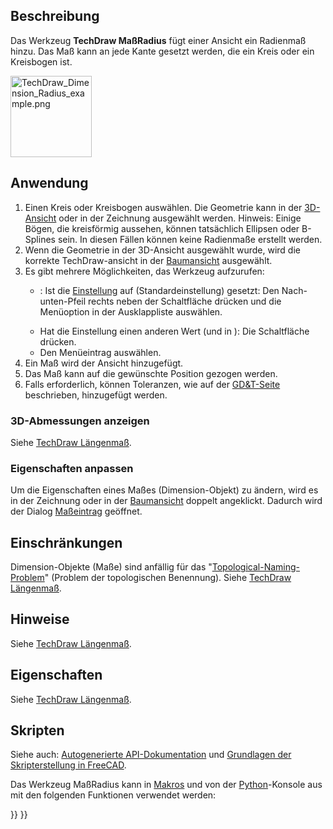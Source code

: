 <languages/>

{{Docnav/de
|[[TechDraw_VerticalDimension/de|MaßVertikal]]
|[[TechDraw_DiameterDimension/de|Durchmessermaß]]
|[[TechDraw_Workbench/de|TechDraw]]
|IconL=TechDraw_VerticalDimension.svg
|IconR=TechDraw_DiameterDimension.svg
|IconC=Workbench_TechDraw.svg
}}

{{GuiCommand/de
|Name=TechDraw RadiusDimension
|Name/de=TechDraw MaßRadius
|MenuLocation=TechDraw → Bemaßungen → Radienmaß einfügen
|Workbenches=[[TechDraw_Workbench/de|TechDraw]]
|SeeAlso=[[TechDraw_DiameterDimension/de|TechDraw Durchmessermaß einfügen]]
}}

<span id="Description"></span>
==Beschreibung==

Das Werkzeug '''TechDraw MaßRadius''' fügt einer Ansicht ein Radienmaß hinzu. Das Maß kann an jede Kante gesetzt werden, die ein Kreis oder ein Kreisbogen ist.

[[Image:TechDraw_Dimension_Radius_example.png|130px]]
{{Caption|Bemaßen eines Kreises durch Angabe des Radius}}

<span id="Usage"></span>
==Anwendung==

# Einen Kreis oder Kreisbogen auswählen. Die Geometrie kann in der [[3D_view/de|3D-Ansicht]] oder in der Zeichnung ausgewählt werden. Hinweis: Einige Bögen, die kreisförmig aussehen, können tatsächlich Ellipsen oder B-Splines sein. In diesen Fällen können keine Radienmaße erstellt werden.
# Wenn die Geometrie in der 3D-Ansicht ausgewählt wurde, wird die korrekte TechDraw-ansicht in der [[Tree_view/de|Baumansicht]] ausgewählt.
# Es gibt mehrere Möglichkeiten, das Werkzeug aufzurufen:
#* {{Version/de|1.0}}: Ist die [[TechDraw_Preferences/de#Maßeinträge|Einstellung]] {{MenuCommand|Maß-Werkzeuge}} auf {{Value|Einzelnes Werkzeug}} (Standardeinstellung) gesetzt: Den Nach-unten-Pfeil rechts neben der Schaltfläche {{Button|[[Image:TechDraw_Dimension.svg||x16px]] [[Image:Toolbar_flyout_arrow.svg|x16px]]}} drücken und die Menüoption {{MenuCommand|[[Image:TechDraw_RadiusDimension.svg|16px]] Radienmaß einfügen}} in der Ausklappliste auswählen.
#* Hat die Einstellung einen anderen Wert (und in {{VersionMinus/de|0.21}}): Die Schaltfläche {{Button|[[Image:TechDraw_RadiusDimension.svg|16px]] [[TechDraw_RadiusDimension/de|Radienmaß einfügen]]}} drücken.
#* Den Menüeintrag {{MenuCommand|TechDraw → Maßeinträge → [[Image:TechDraw_RadiusDimension.svg|16px]] Radienmaß einfügen}} auswählen.
# Ein Maß wird der Ansicht hinzugefügt.
# Das Maß kann auf die gewünschte Position gezogen werden.
# Falls erforderlich, können Toleranzen, wie auf der [[TechDraw_Geometric_dimensioning_and_tolerancing/de#Toleranzen|GD&T-Seite]] beschrieben, hinzugefügt werden.

<span id="Display_3D_measurement"></span>
===3D-Abmessungen anzeigen===

Siehe [[TechDraw_LengthDimension/de#3D-Abmessungen anzeigen|TechDraw Längenmaß]].

<span id="Change_properties"></span>
===Eigenschaften anpassen===

Um die Eigenschaften eines Maßes (Dimension-Objekt) zu ändern, wird es in der Zeichnung oder in der [[Tree_view/de|Baumansicht]] doppelt angeklickt. Dadurch wird der Dialog [[TechDraw_LengthDimension/de#Dialog Maßeintrag|Maßeintrag]] geöffnet.

<span id="Limitations"></span>
== Einschränkungen ==

Dimension-Objekte (Maße) sind anfällig für das "[[topological_naming_problem/de|Topological-Naming-Problem]]" (Problem der topologischen Benennung). Siehe [[TechDraw_LengthDimension/de|TechDraw Längenmaß]].

<span id="Notes"></span>
==Hinweise==

Siehe [[TechDraw_LengthDimension/de#Hinweise|TechDraw Längenmaß]].

<span id="Properties"></span>
==Eigenschaften==

Siehe [[TechDraw_LengthDimension/de#Eigenschaften|TechDraw Längenmaß]].

<span id="Scripting"></span>
==Skripten==

Siehe auch: [https://freecad.github.io/SourceDoc/ Autogenerierte API-Dokumentation] und [[FreeCAD_Scripting_Basics/de|Grundlagen der Skripterstellung in FreeCAD]].

Das Werkzeug MaßRadius kann in [[Macros/de|Makros]] und von der [[Python/de|Python]]-Konsole aus mit den folgenden Funktionen verwendet werden:

{{Code|code=
dim1 = FreeCAD.ActiveDocument.addObject("TechDraw::DrawViewDimension", "Dimension")
dim1.Type = "Radius"
dim1.References2D=[(view1, "Edge1")]
page.addView(dim1)
}}


{{Docnav/de
|[[TechDraw_VerticalDimension/de|MaßVertikal]]
|[[TechDraw_DiameterDimension/de|Durchmessermaß]]
|[[TechDraw_Workbench/de|TechDraw]]
|IconL=TechDraw_VerticalDimension.svg
|IconR=TechDraw_DiameterDimension.svg
|IconC=Workbench_TechDraw.svg
}}

{{TechDraw Tools navi{{#translation:}}}}
{{Userdocnavi{{#translation:}}}}